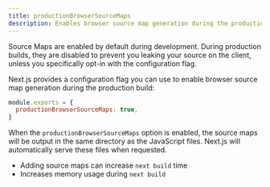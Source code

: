 ```yaml
---
title: productionBrowserSourceMaps
description: Enables browser source map generation during the production build.
---
```


Source Maps are enabled by default during development. During production builds, they are disabled to prevent you leaking your source on the client, unless you specifically opt-in with the configuration flag.

Next.js provides a configuration flag you can use to enable browser source map generation during the production build:

```js filename="next.config.js"
module.exports = {
  productionBrowserSourceMaps: true,
}
```

When the `productionBrowserSourceMaps` option is enabled, the source maps will be output in the same directory as the JavaScript files. Next.js will automatically serve these files when requested.

-   Adding source maps can increase `next build` time
-   Increases memory usage during `next build`
